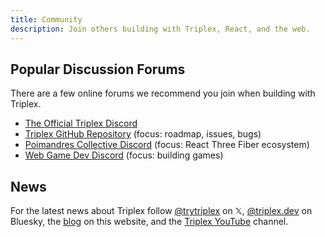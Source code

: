 ```yaml
---
title: Community
description: Join others building with Triplex, React, and the web.
---
```


## Popular Discussion Forums

There are a few online forums we recommend you join when building with Triplex.

- [The Official Triplex Discord](https://discord.gg/nBzRBUEs4b)
- [Triplex GitHub Repository](https://github.com/trytriplex/triplex) (focus: roadmap, issues, bugs)
- [Poimandres Collective Discord](https://discord.com/invite/poimandres) (focus: React Three Fiber ecosystem)
- [Web Game Dev Discord](https://webgamedev.com/discord) (focus: building games)

## News

For the latest news about Triplex follow [@trytriplex](https://x.com/trytriplex) on 𝕏, [@triplex.dev](https://bsky.app/profile/triplex.dev) on Bluesky, the [blog](/blog) on this website, and the [Triplex YouTube](https://www.youtube.com/@trytriplex) channel.
